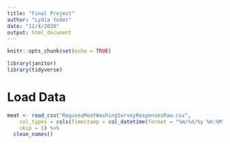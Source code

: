```yaml
---
title: "Final Project"
author: "Lydia Yoder"
date: "12/4/2020"
output: html_document
---
```


```r
knitr::opts_chunk$set(echo = TRUE)
```

```r
library(janitor)
library(tidyverse)
```


# Load Data
```r
meat <- read_csv("RaguseaMeatWashingSurveyResponsesRaw.csv", 
    col_types = cols(Timestamp = col_datetime(format = "%m/%d/%y %H:%M")), 
    skip = 1) %>% 
  clean_names()
```

